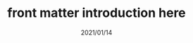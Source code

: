 ---
title: front matter introduction here
slug: setting-url-with-slug
date: 2021/01/14
featureImage: nature.jpg
excerpt: this is the excerpt
---